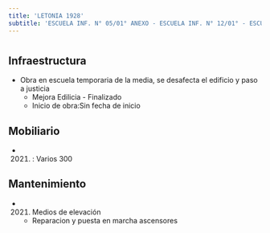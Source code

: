 ```yaml
---
title: 'LETONIA 1928'
subtitle: 'ESCUELA INF. N° 05/01° ANEXO - ESCUELA INF. N° 12/01° - ESCUELA INF. N° 05/01°'
---
```


#
## Infraestructura

* Obra en escuela temporaria de la media, se desafecta el edificio y paso a justicia 
    + Mejora Edilicia - Finalizado 
    + Inicio de obra:Sin fecha de inicio 



## Mobiliario

*  (2021) : Varios 300 





## Mantenimiento

*  (2021) Medios de elevación 
    + Reparacion y puesta en marcha ascensores






